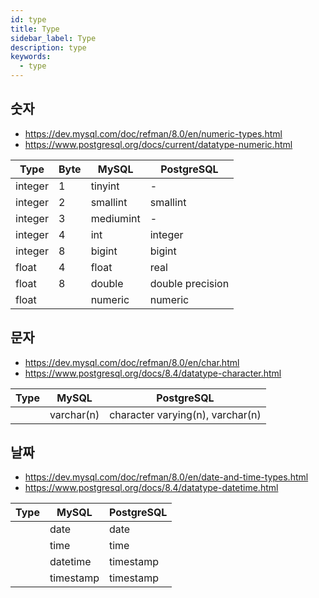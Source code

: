 ```yaml
---
id: type
title: Type
sidebar_label: Type
description: type
keywords:
  - type
---
```


## 숫자

- https://dev.mysql.com/doc/refman/8.0/en/numeric-types.html
- https://www.postgresql.org/docs/current/datatype-numeric.html

| Type    | Byte | MySQL     | PostgreSQL       |
| ------- | ---- | --------- | ---------------- |
| integer | 1    | tinyint   | -                |
| integer | 2    | smallint  | smallint         |
| integer | 3    | mediumint | -                |
| integer | 4    | int       | integer          |
| integer | 8    | bigint    | bigint           |
| float   | 4    | float     | real             |
| float   | 8    | double    | double precision |
| float   |      | numeric   | numeric          |

## 문자

- https://dev.mysql.com/doc/refman/8.0/en/char.html
- https://www.postgresql.org/docs/8.4/datatype-character.html

| Type | MySQL      | PostgreSQL                       |
| ---- | ---------- | -------------------------------- |
|      | varchar(n) | character varying(n), varchar(n) |

## 날짜

- https://dev.mysql.com/doc/refman/8.0/en/date-and-time-types.html
- https://www.postgresql.org/docs/8.4/datatype-datetime.html

| Type | MySQL     | PostgreSQL |
| ---- | --------- | ---------- |
|      | date      | date       |
|      | time      | time       |
|      | datetime  | timestamp  |
|      | timestamp | timestamp  |
